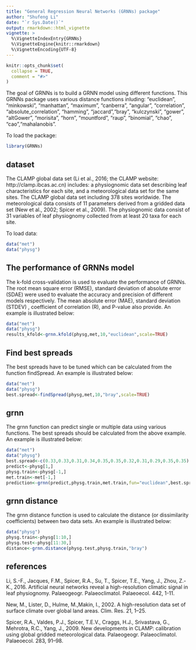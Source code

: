 ```yaml
---
title: "General Regression Neural Networks (GRNNs) package"
author: "Shufeng Li"
date: "`r Sys.Date()`"
output: rmarkdown::html_vignette
vignette: >
  %\VignetteIndexEntry{GRNNs}
  %\VignetteEngine{knitr::rmarkdown}
  %\VignetteEncoding{UTF-8}
---
```


```r
knitr::opts_chunk$set(
  collapse = TRUE,
  comment = "#>"
)
```

The goal of GRNNs is to build a GRNN model using different functions. This GRNNs package uses various distance functions inluding: "euclidean", "minkowski", "manhattan", "maximum", "canberra", "angular", "correlation", "absolute_correlation", "hamming", "jaccard","bray", "kulczynski", "gower", "altGower", "morisita", "horn", "mountford", "raup", "binomial", "chao", "cao","mahalanobis".

To load the package:
```r
library(GRNNs)
```

## dataset

The CLAMP global data set (Li et al., 2016; the CLAMP website: http://clamp.ibcas.ac.cn) includes: a physiognomic data set describing leaf characteristics for each site, and a meteorological data set for the same sites. The CLAMP global data set including 378 sites worldwide. The meteorological data consists of 11 parameters derived from a gridded data set (New et al., 2002; Spicer et al., 2009). The physiognomic data consist of 31 variables of leaf physiognomy collected from at least 20 taxa for each site.

To load data:
```r
data("met")
data("physg")
```

## The performance of GRNNs model

The k-fold cross-validation is used to evaluate the performance of GRNNs. The root mean square error (RMSE), standard deviation of absolute error (SDAE) were used to evaluate the accuracy and precision of different models respectively. The mean absolute error (MAE), standard deviation (STDEV) , coefficient of correlation (R), and P-value also provide.
An example is illustrated below:

```r
data("met")
data("physg")
results_kfold<-grnn.kfold(physg,met,10,"euclidean",scale=TRUE)
```

## Find best spreads

The best spreads have to be tuned which can be calculated from the function findSpread. An example is illustrated below:

```r
data("met")
data("physg")
best.spread<-findSpread(physg,met,10,"bray",scale=TRUE)
```

## grnn

The grnn function can predict single or multiple data using various functions. The best spreads should be calculated from the above example. An example is illustrated below:

```r
data("met")
data("physg")
best.spread<-c(0.33,0.33,0.31,0.34,0.35,0.35,0.32,0.31,0.29,0.35,0.35)
predict<-physg[1,]
physg.train<-physg[-1,]
met.train<-met[-1,]
prediction<-grnn(predict,physg.train,met.train,fun="euclidean",best.spread,scale=TRUE)
```

## grnn distance

The grnn distance function is used to calculate the distance (or dissimilarity coefficients) between two data sets. An example is illustrated below:

```r
data("physg")
physg.train<-physg[1:10,]
physg.test<-physg[11:30,]
distance<-grnn.distance(physg.test,physg.train,"bray")
```

## references

Li, S.-F., Jacques, F.M., Spicer, R.A., Su, T., Spicer, T.E., Yang, J., Zhou, Z.-K., 2016. Artificial neural networks reveal a high-resolution climatic signal in leaf physiognomy. Palaeogeogr. Palaeoclimatol. Palaeoecol. 442, 1-11.

New, M., Lister, D., Hulme, M.,Makin, I., 2002. A high-resolution data set of surface climate over global land areas. Clim. Res. 21, 1–25.

Spicer, R.A., Valdes, P.J., Spicer, T.E.V., Craggs, H.J., Srivastava, G., Mehrotra, R.C., Yang, J., 2009. New developments in CLAMP: calibration using global gridded meteorological data. Palaeogeogr. Palaeoclimatol. Palaeoecol. 283, 91–98.
